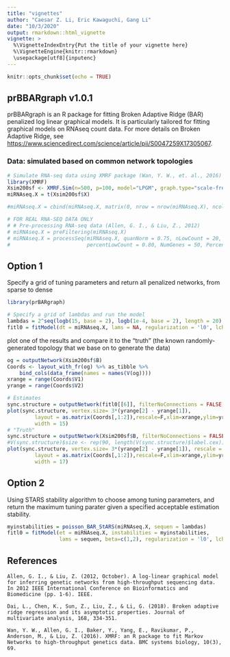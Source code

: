 ```yaml
---
title: "vignettes"
author: "Caesar Z. Li, Eric Kawaguchi, Gang Li"
date: "10/3/2020"
output: rmarkdown::html_vignette
vignette: >
  %\VignetteIndexEntry{Put the title of your vignette here}
  %\VignetteEngine{knitr::rmarkdown}
  \usepackage[utf8]{inputenc}
---
```


```r
knitr::opts_chunk$set(echo = TRUE)
```

## prBBARgraph  v1.0.1

prBBARgraph is an R package for fitting Broken Adaptive Ridge (BAR) penalized log linear graphical models. It is particularly tailored for fitting graphical models on RNAseq count data. For more details on Broken Adaptive Ridge, see <https://www.sciencedirect.com/science/article/pii/S0047259X17305067>.


### Data: simulated based on common network topologies 

```r
# Simulate RNA-seq data using XMRF package (Wan, Y. W., et. al., 2016)
library(XMRF)
Xsim200sf <- XMRF.Sim(n=500, p=100, model="LPGM", graph.type="scale-free")
miRNAseq.X = t(Xsim200sf$X)

#miRNAseq.X = cbind(miRNAseq.X, matrix(0, nrow = nrow(miRNAseq.X), ncol = 30))

# FOR REAL RNA-SEQ DATA ONLY
# # Pre-processing RNA-seq data (Allen, G. I., & Liu, Z., 2012)
# miRNAseq.X = preFiltering(miRNAseq.X)
# miRNAseq.X = processSeq(miRNAseq.X, quanNorm = 0.75, nLowCount = 20,
#                         percentLowCount = 0.80, NumGenes = 50, PercentGenes = 0.9)

```

## Option 1 

Specify a grid of tuning parameters and return all penalized networks, from sparse to dense


```r
library(prBARgraph)

# Specify a grid of lambdas and run the model
lambdas = 2^seq(logb(15, base = 2), logb(1e-4, base = 2), length = 20)
fitl0 = fitModel(dt = miRNAseq.X, lams = NA, regularization = 'l0', lchosen = lambdas)
```

plot one of the results and compare it to the "truth" (the known randomly-generated topology that we base on to generate the data)
```r
og = outputNetwork(Xsim200sf$B)
Coords <- layout_with_fr(og) %>% as_tibble %>%
    bind_cols(data_frame(names = names(V(og))))
xrange = range(Coords$V1)
yrange = range(Coords$V2)

# Estimates
sync.structure = outputNetwork(fitl0[[6]], filterNoConnections = FALSE, label.cex = 1)
plot(sync.structure, vertex.size= 3*(yrange[2] - yrange[1]),
         layout = as.matrix(Coords[,1:2]),rescale=F,xlim=xrange,ylim=yrange,
         width = 15)
# "Truth"
sync.structure = outputNetwork(Xsim200sf$B, filterNoConnections = FALSE, label.cex = 1)
#V(sync.structure)$size <- rep(90, length(V(sync.structure)$label.cex))
plot(sync.structure, vertex.size= 3*(yrange[2] - yrange[1]), rescale = F,
         layout = as.matrix(Coords[,1:2]),rescale=F,xlim=xrange,ylim=yrange,
         width = 17)
```

## Option 2

Using STARS stability algorithm to choose among tuning parameters, and return the maximum tuning parater given a specified acceptable estimation stability.

```r
myinstabilities = poisson_BAR_StARS(miRNAseq.X, sequen = lambdas)
fitl0 = fitModel(et = miRNAseq.X, instabilities = myinstabilities, 
                 lams = sequen, beta=c(1,2), regularization = 'l0', lchosen = NA)

```
## References

    Allen, G. I., & Liu, Z. (2012, October). A log-linear graphical model for inferring genetic networks from high-throughput sequencing data. In 2012 IEEE International Conference on Bioinformatics and Biomedicine (pp. 1-6). IEEE.

    Dai, L., Chen, K., Sun, Z., Liu, Z., & Li, G. (2018). Broken adaptive ridge regression and its asymptotic properties. Journal of multivariate analysis, 168, 334-351.
    
    Wan, Y. W., Allen, G. I., Baker, Y., Yang, E., Ravikumar, P., Anderson, M., & Liu, Z. (2016). XMRF: an R package to fit Markov Networks to high-throughput genetics data. BMC systems biology, 10(3), 69.
    
    
    
    
